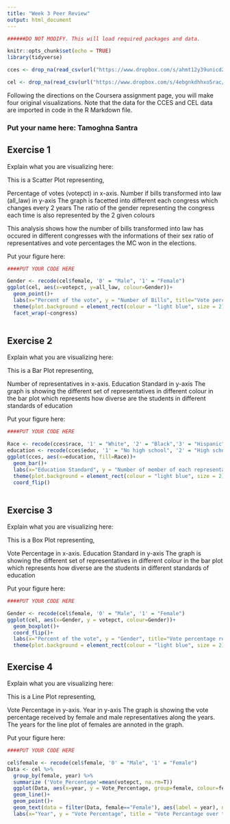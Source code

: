 ```yaml
---
title: "Week 3 Peer Review"
output: html_document
---
```


```r

######DO NOT MODIFY. This will load required packages and data.

knitr::opts_chunk$set(echo = TRUE)
library(tidyverse)

cces <- drop_na(read_csv(url("https://www.dropbox.com/s/ahmt12y39unicd2/cces_sample_coursera.csv?raw=1")))

cel <- drop_na(read_csv(url("https://www.dropbox.com/s/4ebgnkdhhxo5rac/cel_volden_wiseman%20_coursera.csv?raw=1")))

```

Following the directions on the Coursera assignment page, you will make four original visualizations. Note that the data for the CCES and CEL data are imported in code in the R Markdown file.

### Put your name here: Tamoghna Santra

## Exercise 1

Explain what you are visualizing here:

This is a Scatter Plot representing,

Percentage of votes (votepct) in x-axis.
Number if bills transformed into law (all_law) in y-axis
The graph is facetted into different each congress which changes every 2 years
The ratio of the gender representing the congress each time is also represented by the 2 given colours

This analysis shows how the number of bills transformed into law has occured in different congresses with the informations of their sex ratio of representatives and vote percentages the MC won in the elections.

Put your figure here:

```r

####PUT YOUR CODE HERE

Gender <- recode(cel$female, '0' = "Male", '1' = "Female")
ggplot(cel, aes(x=votepct, y=all_law, colour=Gender))+
  geom_point()+
  labs(x="Percent of the vote", y = "Number of Bills", title="Vote percentage and number of law made by each congress with its sex ratio")+
  theme(plot.background = element_rect(colour = "light blue", size = 2))+
  facet_wrap(~congress)
  
```

## Exercise 2

Explain what you are visualizing here:

This is a Bar Plot representing,

Number of representatives in x-axis.
Education Standard in y-axis
The graph is showing the different set of representatives in different colour in the bar plot which represents how diverse are the students in different standards of education

Put your figure here:

```r

####PUT YOUR CODE HERE

Race <- recode(cces$race, '1' = "White", '2' = "Black",'3' = "Hispanic", '4' = "Asian", '5' = "Native American", '6' = "Mixed", '7' = "Other", '8' = "Middle Eastern")
education <- recode(cces$educ, '1' = "No high school", '2' = "High school graduate",'3' = "Some college", '4' = "2-year", '5' = "4-year", '6' = "Post-grad")
ggplot(cces, aes(x=education, fill=Race))+
  geom_bar()+
  labs(x="Education Standard", y = "Number of member of each representation", title="Representatives from each race in different standards of education")+
  theme(plot.background = element_rect(colour = "light blue", size = 2))+
  coord_flip()
  
```

## Exercise 3

Explain what you are visualizing here:

This is a Box Plot representing,

Vote Percentage in x-axis.
Education Standard in y-axis
The graph is showing the different set of representatives in different colour in the bar plot which represents how diverse are the students in different standards of education

Put your figure here:

```r

####PUT YOUR CODE HERE

Gender <- recode(cel$female, '0' = "Male", '1' = "Female")
ggplot(cel, aes(x=Gender, y = votepct, colour=Gender))+
  geom_boxplot()+
  coord_flip()+
  labs(x="Percent of the vote", y = "Gender", title="Vote percentage received by the two genders")+
  theme(plot.background = element_rect(colour = "light blue", size = 2))
```

## Exercise 4

Explain what you are visualizing here:

This is a Line Plot representing,

Vote Percentage in y-axis.
Year in y-axis
The graph is showing the vote percentage received by female and male representatives along the years. 
The years for the line plot of females are annoted in the graph.

Put your figure here:

```r

####PUT YOUR CODE HERE

cel$female <- recode(cel$female, '0' = "Male", '1' = "Female")
Data <- cel %>% 
  group_by(female, year) %>%
  summarize ('Vote_Percentage'=mean(votepct, na.rm=T))
  ggplot(Data, aes(x=year, y = Vote_Percentage, group=female, colour=female))+
  geom_line()+
  geom_point()+
  geom_text(data = filter(Data, female=="Female"), aes(label = year), nudge_y=0.5)+
  labs(x="Year", y = "Vote Percentage", title = "Vote Percantage over the years among male and female")

```
